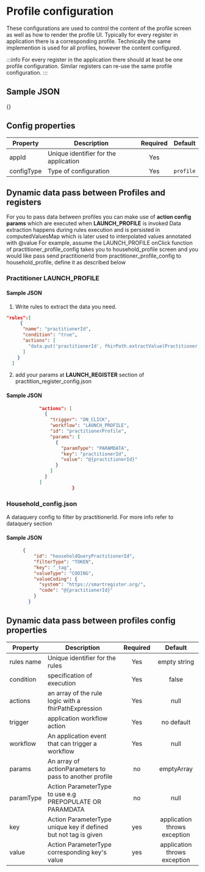 # Profile configuration

These configurations are used to control the content of the profile screen as well as how to render the profile UI. Typically for every register in application there is a corresponding profile. Technically the same implemention is used for all profiles, however the content configured.

:::info
For every register in the application there should at least be one profile configuration. Similar registers can re-use the same profile configuration.
:::

## Sample JSON

{}

## Config properties

|Property | Description | Required | Default |
|--|--|:--:|:--:|
appId | Unique identifier for the application | Yes | |
configType | Type of configuration | Yes |  `profile` |


## Dynamic data pass between Profiles and registers

For you to pass data between profiles  you can make use of **action config params** which are executed when **LAUNCH_PROFILE** is invoked
Data extraction happens during rules execution and is persisted in computedValuesMap which is later used to interpolated values annotated with @value
For example, assume the LAUNCH_PROFILE onClick function of practitioner_profile_config takes you to household_profile screen and you would like pass send practitionerId from practitioner_profile_config to household_profile, define it as described below

### Practitioner LAUNCH_PROFILE
#### Sample JSON
1. Write rules to extract the data you need.
``` json
"rules":[
     {
      "name": "practitionerId",
      "condition": "true",
      "actions": [
        "data.put('practitionerId', fhirPath.extractValue(Practitioner, 'Practitioner.id.replace(\"Practitioner/\",\"\")').split(\"/\").get(0))"
      ]
    }
  ]
```

2. add your params at **LAUNCH_REGISTER** section of practition_register_config.json
#### Sample JSON
``` json
            "actions": [
              {
                "trigger": "ON_CLICK",
                "workflow": "LAUNCH_PROFILE",
                "id": "practitionerProfile",
                "params": [
                  {
                    "paramType": "PARAMDATA",
                    "key": "practitionerId",
                    "value": "@{practitionerId}"
                  }
                ]
              }
            ]
                        }
```

### Household_config.json
A dataquery config to filter by practitionerId. For more info refer to dataquery section

#### Sample JSON

``` json
      {
          "id": "householdQueryPractitionerId",
          "filterType": "TOKEN",
          "key": "_tag",
          "valueType": "CODING",
          "valueCoding": {
            "system": "https://smartregister.org/",
            "code": "@{practitionerId}"
          }
        }
```

## Dynamic data pass between profiles config properties

|Property | Description | Required | Default |
|--|--|:--:|:--:|
rules name | Unique identifier for the rules                       | Yes | empty string |
condition  | specification of execution                            | Yes |  false |
actions    | an array of the rule logic with a fhirPathExpression  | Yes |  null |
trigger    | application workflow action                           | Yes |  no default |
workflow   | An application event that can trigger a workflow      | Yes |  null |
params     | An array of actionParameters to pass to another profile | no  |  emptyArray |
paramType  | Action ParameterType to use e.g PREPOPULATE OR PARAMDATA   | no  |  null |
key        | Action ParameterType unique key if defined but not tag is given   | yes  |  application throws exception |
value      | Action ParameterType corresponding key's value                     | yes  |  application throws exception |